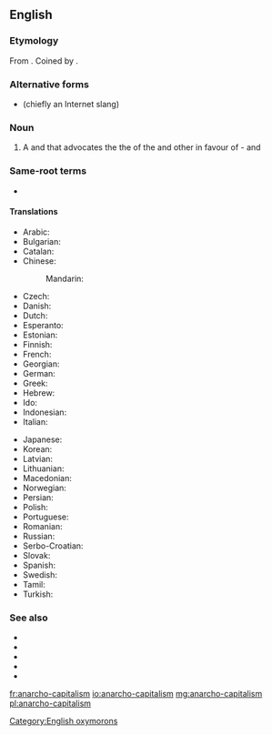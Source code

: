 ==English==
===Etymology===
From {{prefix|anarcho|capitalism|lang=en}}. Coined by {{w|Murray Rothbard}}.

===Alternative forms===
*{{l/en|ancap}} (chiefly an Internet slang)

===Noun===
{{wikipedia}}
{{wikiquote}}
{{en-noun|head=[[anarcho-]][[capitalism]]|-}}
# {{label|en|politics|economics}} A {{l/en|political}} and {{l/en|economic}} {{l/en|philosophy}} that advocates the the {{l/en|elimination}} of the {{l/en|state}} and other {{l/en|coercitive}} {{l/en|institutions}} in favour of {{l/en|individual}} {{l/en|self}}-{{l/en|ownership}} and {{l/en|free market}} 

===Same-root terms===
*{{l/en|anarcho-capitalist}}

====Translations====
{{trans-top|philosophy that advocates the elimination of the state and a self-regulating free market}}
* Arabic: {{t|ar|لاسلطوية رأسمالية}}
* Bulgarian: {{t|bg|aнархокапитализъм|sc=Cyrl}}
* Catalan: {{t|ca|anarcocapitalisme}}
* Chinese:
*: Mandarin: {{t|cmn|無政府資本主義}}
* Czech: {{t|cs|anarchokapitalismus}}
* Danish: {{t|da|anarkokapitalisme}}
* Dutch: {{t+|nl|anarchokapitalisme}}
* Esperanto: {{t|eo|anarki-kapitalismo}}
* Estonian: {{t|et|anarhokapitalism}}
* Finnish: {{t|fi|anarkokapitalismi}}
* French: {{t+|fr|anarcho-capitalisme}}
* Georgian: {{t|ka|ანარქო-კაპიტალიზმი}}
* German: {{t|de|Anarchokapitalismus}}
* Greek: {{t|el|aναρχοκαπιταλισμός}}
* Hebrew: {{t|he|אנרכו־קפיטליזם|alt=אנרכו-קפיטליזם}}
* Ido: {{t|io|anarkio-kapitalismo}}
* Indonesian: {{t|id|anarko kapitalisme}}
* Italian: {{t|it|anarcocapitalismo|m}}
{{trans-mid}}
* Japanese: {{t|ja|無政府資本主義|sc=Jpan}}
* Korean: {{t|ko|아나코 자본주의|sc=Kore}}
* Latvian: {{t|lv|anarhokapitālisms}}
* Lithuanian: {{t|lt|anarchokapitalizmas}}
* Macedonian: {{t|mk|aнархокапитализам|sc=Cyrl}}
* Norwegian: {{t|no|anarkokapitalisme}}
* Persian: {{t|fa|آنارکو-کاپیتالیسم|sc=fa-Arab}}
* Polish: {{t|pl|anarchokapitalizm}}
* Portuguese: {{t|pt|anarcocapitalismo|m}}
* Romanian: {{t|ro|anarho-capitalism}}
* Russian: {{t|ru|aнархо-капитализм|sc=Cyrl}}
* Serbo-Croatian: {{t|sh|anarho-kapitalizam}}
* Slovak: {{t|sk|anarchokapitalizmus}}
* Spanish: {{t+|es|anarcocapitalismo|m}}
* Swedish: {{t|sv|anarkokapitalism}}
* Tamil: {{t|ta|அரசழிவு முதலாளித்துவம்|sc=Taml}}
* Turkish: {{t|tr|anarko-kapitalizm}}
{{trans-bottom}}

===See also===
* {{l/en|agorism}}
* {{l/en|individualist anarchism}}
* {{l/en|libertarianism}}
* {{l/en|Rothbardian}}
* {{l/en|voluntaryism}}

[[Category:English oxymorons]]

[[fr:anarcho-capitalism]]
[[io:anarcho-capitalism]]
[[mg:anarcho-capitalism]]
[[pl:anarcho-capitalism]]